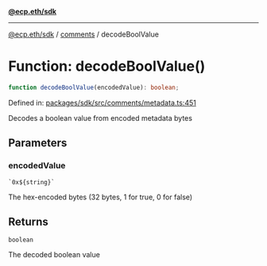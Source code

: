 [**@ecp.eth/sdk**](../../index.mdx)

***

[@ecp.eth/sdk](/sdk-reference/index.mdx) / [comments](/sdk-reference/comments/index.mdx) / decodeBoolValue

# Function: decodeBoolValue()

```ts
function decodeBoolValue(encodedValue): boolean;
```

Defined in: [packages/sdk/src/comments/metadata.ts:451](https://github.com/ecp-eth/comments-monorepo/blob/main/packages/sdk/src/comments/metadata.ts#L451)

Decodes a boolean value from encoded metadata bytes

## Parameters

### encodedValue

`` `0x${string}` ``

The hex-encoded bytes (32 bytes, 1 for true, 0 for false)

## Returns

`boolean`

The decoded boolean value
